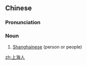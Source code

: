 ==Chinese==
{{zh-forms|[[Shanghai]]|person|type=21}}
{{wikipedia|lang=zh}}

===Pronunciation===
{{zh-pron
|m=Shànghǎirén
|c=soeng6 hoi2 jan4
|mn=xm,qz,tp,kh:Siōng-hái-lâng/zz:Siāng-hái-lâng
|w=3zaan he nyin
|cat=n
}}

===Noun===
{{zh-noun}}

# [[Shanghainese]] (person or people)

[[zh:上海人]]